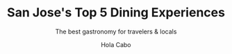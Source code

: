 ---
draft: false
title: "San Jose's Top 5 Dining Experiences"
subtitle: "The best gastronomy for travelers & locals"
snippet: "Discover the best in each category that San Jose del Cabo has to offer."
image: {
    src: "https://www.eternal-expat.com/wp-content/uploads/2021/03/IMG_7429.jpg",
    alt: "San Jose must try restaurants"
}
publishDate: "2023-04-28 11:39"
category: "San Jose"
author: "Hola Cabo"
tags: [restaurants, hiddengems, bestof, sanjose, cocktails]
blocks: [
    {
        "category": "Best Ambiance",
        "name": "Lua del Mar",
        "anchor": "block1",
        "link": "https://google.com",
        "description": "This unassuming seafood joint is a must-visit for lovers of fresh fish and shrimp tacos. Situated in the Mercado Municipal, it's a local favorite for its affordable prices and no-frills atmosphere.",
        "links": [
            {
                "title": "Website",
                "href": "https://google.com"
            },
            {
                "title": "Instagram",
                "href": "https://google.com"
            },
            {
                "title": "Make Reservation",
                "href": "https://google.com"
            }
        ]
    },
    {
        "category": "Best Seafood",
        "name": "Taqueria El Gran Pastor",
        "anchor": "block2",
        "link": "https://google.com",
        "description": "San Jose del Cabo is a food lover's paradise, with a diverse range of culinary experiences to choose from. While there are plenty of well-known restaurants to choose from, sometimes the best meals can be found in the hidden corners of town, known only to the locals. In this guide, we'll share our top picks for the must-try restaurants in San Jose del Cabo that are off the beaten path.",
        "links": [
            {
                "title": "Website",
                "href": "https://google.com"
            },
            {
                "title": "Instagram",
                "href": "https://google.com"
            },
            {
                "title": "Make Reservation",
                "href": "https://google.com"
            }
        ]
    },
    {
        "category": "Best for a View",
        "name": "San Jose Place 3",
        "anchor": "block3",
        "link": "https://google.com",
        "description": "San Jose del Cabo is a food lover's paradise, with a diverse range of culinary experiences to choose from. While there are plenty of well-known restaurants to choose from, sometimes the best meals can be found in the hidden corners of town, known only to the locals. In this guide, we'll share our top picks for the must-try restaurants in San Jose del Cabo that are off the beaten path.",
        "links": [
            {
                "title": "Website",
                "href": "https://google.com"
            },
            {
                "title": "Instagram",
                "href": "https://google.com"
            },
            {
                "title": "Make Reservation",
                "href": "https://google.com"
            }
        ]
    },
    {
        "category": "Best Cocktails",
        "name": "Another Place",
        "anchor": "block4",
        "link": "https://google.com",
        "description": "San Jose del Cabo is a food lover's paradise, with a diverse range of culinary experiences to choose from. While there are plenty of well-known restaurants to choose from, sometimes the best meals can be found in the hidden corners of town, known only to the locals. In this guide, we'll share our top picks for the must-try restaurants in San Jose del Cabo that are off the beaten path.",
        "links": [
            {
                "title": "Link 1",
                "href": "https://google.com"
            },
            {
                "title": "Link 1",
                "href": "https://google.com"
            },
            {
                "title": "Link 1",
                "href": "https://google.com"
            }
        ]
    },
    {
        "category": "Best for Groups",
        "name": "Final Place",
        "anchor": "block5",
        "link": "https://google.com",
        "description": "If you're in the mood for something truly special, head to Flora Farms for a farm-to-table dining experience like no other. The restaurant is situated on a picturesque organic farm and serves up fresh, seasonal dishes that are as beautiful as they are delicious. Whether you're a seasoned foodie or just looking to try something new, these must-try restaurants in San Jose del Cabo are sure to leave a lasting impression. So what are you waiting for? Get out there and start exploring the local culinary scene today!",
        "links": [
            {
                "title": "Website",
                "href": "https://google.com"
            },
            {
                "title": "Instagram",
                "href": "https://google.com"
            },
            {
                "title": "Make Reservation",
                "href": "https://google.com"
            }
        ]
    }
]
---